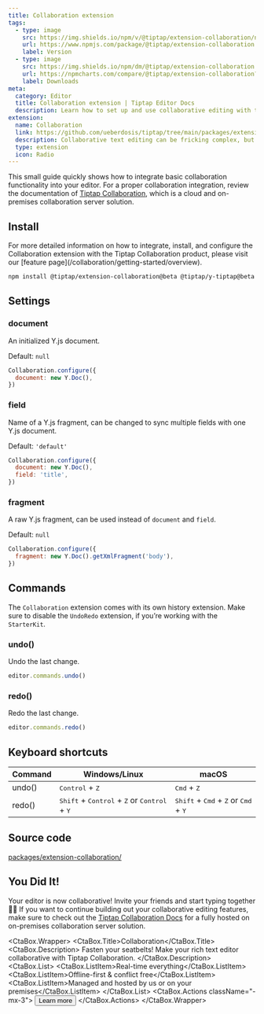 ```yaml
---
title: Collaboration extension
tags:
  - type: image
    src: https://img.shields.io/npm/v/@tiptap/extension-collaboration/next?label=version
    url: https://www.npmjs.com/package/@tiptap/extension-collaboration
    label: Version
  - type: image
    src: https://img.shields.io/npm/dm/@tiptap/extension-collaboration.svg
    url: https://npmcharts.com/compare/@tiptap/extension-collaboration?minimal=true
    label: Downloads
meta:
  category: Editor
  title: Collaboration extension | Tiptap Editor Docs
  description: Learn how to set up and use collaborative editing with the Collaboration extension in Tiptap.
extension:
  name: Collaboration
  link: https://github.com/ueberdosis/tiptap/tree/main/packages/extension-collaboration
  description: Collaborative text editing can be fricking complex, but it doesn’t have to be that way.
  type: extension
  icon: Radio
---
```



This small guide quickly shows how to integrate basic collaboration functionality into your editor. For a proper collaboration integration, review the documentation of [Tiptap Collaboration](/collaboration/getting-started/overview), which is a cloud and on-premises collaboration server solution.

<CodeDemo path="/Demos/CollaborationSplitPane" />

## Install

<Callout title="More details" variant="hint">
  For more detailed information on how to integrate, install, and configure the Collaboration
  extension with the Tiptap Collaboration product, please visit our [feature
  page](/collaboration/getting-started/overview).
</Callout>

```bash
npm install @tiptap/extension-collaboration@beta @tiptap/y-tiptap@beta yjs y-websocket
```

## Settings

### document

An initialized Y.js document.

Default: `null`

```js
Collaboration.configure({
  document: new Y.Doc(),
})
```

### field

Name of a Y.js fragment, can be changed to sync multiple fields with one Y.js document.

Default: `'default'`

```js
Collaboration.configure({
  document: new Y.Doc(),
  field: 'title',
})
```

### fragment

A raw Y.js fragment, can be used instead of `document` and `field`.

Default: `null`

```js
Collaboration.configure({
  fragment: new Y.Doc().getXmlFragment('body'),
})
```

## Commands

The `Collaboration` extension comes with its own history extension. Make sure to disable the `UndoRedo` extension, if you’re working with the `StarterKit`.

### undo()

Undo the last change.

```js
editor.commands.undo()
```

### redo()

Redo the last change.

```js
editor.commands.redo()
```

## Keyboard shortcuts

| Command | Windows/Linux                                                                             | macOS                                                                             |
| ------- | ----------------------------------------------------------------------------------------- | --------------------------------------------------------------------------------- |
| undo()  | <kbd>Control</kbd> + <kbd>Z</kbd>                                                         | <kbd>Cmd</kbd> + <kbd>Z</kbd>                                                     |
| redo()  | <kbd>Shift</kbd> + <kbd>Control</kbd> + <kbd>Z</kbd> or <kbd>Control</kbd> + <kbd>Y</kbd> | <kbd>Shift</kbd> + <kbd>Cmd</kbd> + <kbd>Z</kbd> or <kbd>Cmd</kbd> + <kbd>Y</kbd> |

## Source code

[packages/extension-collaboration/](https://github.com/ueberdosis/tiptap/blob/main/packages/extension-collaboration/)

## You Did It!

Your editor is now collaborative! Invite your friends and start typing together 🙌🏻 If you want to continue building out your collaborative editing features, make sure to check out the [Tiptap Collaboration Docs](/collaboration/getting-started/overview) for a fully hosted on on-premises collaboration server solution.

<CtaBox.Wrapper>
  <CtaBox.Title>Collaboration</CtaBox.Title>
  <CtaBox.Description>
    Fasten your seatbelts! Make your rich text editor collaborative with Tiptap Collaboration.
  </CtaBox.Description>
  <CtaBox.List>
    <CtaBox.ListItem>Real-time everything</CtaBox.ListItem>
    <CtaBox.ListItem>Offline-first & conflict free</CtaBox.ListItem>
    <CtaBox.ListItem>Managed and hosted by us or on your premises</CtaBox.ListItem>
  </CtaBox.List>
  <CtaBox.Actions className="-mx-3">
    <Button className="text-white/80 hover:text-white/100" variant="tertiary" asChild>
      <Link href="/collaboration/getting-started/overview">
        Learn more
        <ArrowRightIcon className="w-4 h-4" />
      </Link>
    </Button>
  </CtaBox.Actions>
</CtaBox.Wrapper>
